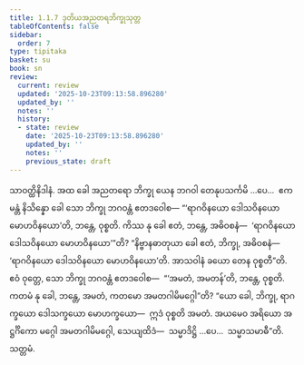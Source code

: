 ```yaml
---
title: 1.1.7 ဒုတိယအညတရဘိက္ခုသုတ္တ
tableOfContents: false
sidebar:
  order: 7
type: tipitaka
basket: su
book: sn
review:
  current: review
  updated: '2025-10-23T09:13:58.896280'
  updated_by: ''
  notes: ''
  history:
  - state: review
    date: '2025-10-23T09:13:58.896280'
    updated_by: ''
    notes: ''
    previous_state: draft
---
```



<ReviewStatus review={frontmatter.review} showDetails={true} />

<HypothesisAnnotation frontmatter={frontmatter} />

<DynamicBreadcrumb />

<Division number="7" book="sn" e="ch" v="18" p="280">

<Paragraph number="36" book="sn">
သာဝတ္ထိနိဒါနံ. အထ ခေါ အညတရော ဘိက္ခု ယေန ဘဂဝါ တေနုပသင်္ကမိ …ပေ…  ဧကမန္တံ နိသိန္နော ခေါ သော ဘိက္ခု ဘဂဝန္တံ ဧတဒဝေါစ—
</Paragraph>

<Paragraph number="37" book="sn">
“‘ရာဂဝိနယော ဒေါသဝိနယော မောဟဝိနယော’တိ, ဘန္တေ, ဝုစ္စတိ. ကိဿ နု ခေါ ဧတံ, ဘန္တေ, အဓိဝစနံ—  ‘ရာဂဝိနယော ဒေါသဝိနယော မောဟဝိနယော’”တိ? “နိဗ္ဗာနဓာတုယာ ခေါ ဧတံ, ဘိက္ခု, အဓိဝစနံ—  ‘ရာဂဝိနယော ဒေါသဝိနယော မောဟဝိနယော’တိ. အာသဝါနံ ခယော တေန ဝုစ္စတီ”တိ.
</Paragraph>

<Paragraph number="38" book="sn">
ဧဝံ ဝုတ္တေ, သော ဘိက္ခု ဘဂဝန္တံ ဧတဒဝေါစ—  “‘အမတံ, အမတန်’တိ, ဘန္တေ, ဝုစ္စတိ. ကတမံ နု ခေါ, ဘန္တေ, အမတံ, ကတမော အမတဂါမိမဂ္ဂေါ”တိ? “ယော ခေါ, ဘိက္ခု, ရာဂက္ခယော ဒေါသက္ခယော မောဟက္ခယော—  ဣဒံ ဝုစ္စတိ အမတံ. အယမေဝ အရိယော အဋ္ဌင်္ဂိကော မဂ္ဂေါ အမတဂါမိမဂ္ဂေါ, သေယျထိဒံ—  သမ္မာဒိဋ္ဌိ …ပေ…  သမ္မာသမာဓီ”တိ.

</Paragraph>
</Division>

<Paragraph number="39" type="center" book="sn">
သတ္တမံ.
</Paragraph>